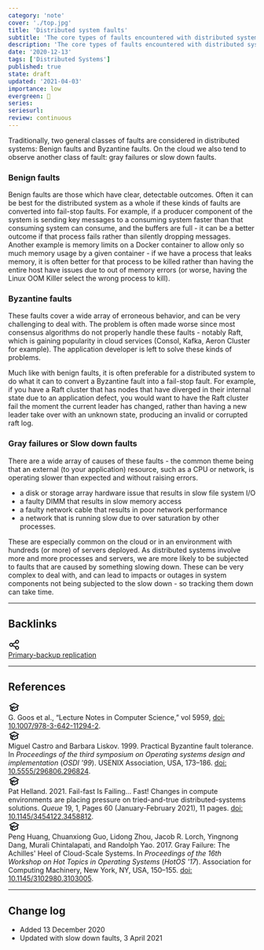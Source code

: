 ```yaml
---
category: 'note'
cover: './top.jpg'
title: 'Distributed system faults'
subtitle: 'The core types of faults encountered with distributed systems'
description: 'The core types of faults encountered with distributed systems'
date: '2020-12-13'
tags: ['Distributed Systems']
published: true
state: draft
updated: '2021-04-03'
importance: low
evergreen: 🌱
series: 
seriesurl: 
review: continuous
---
```


Traditionally, two general classes of faults are considered in distributed systems: Benign faults and Byzantine faults. On the cloud we also tend to observe another class of fault: gray failures or slow down faults.

### Benign faults

Benign faults are those which have clear, detectable outcomes.
Often it can be best for the distributed system as a whole if these kinds of faults are converted into fail-stop faults. 
For example, if a producer component of the system is sending key messages to a consuming system faster than that consuming system can consume, and the buffers are full - it can be a better outcome if that process fails rather than silently dropping messages.
Another example is memory limits on a Docker container to allow only so much memory usage by a given container - if we have a process that leaks memory, it is often better for that process to be killed rather than having the entire host have issues due to out of memory errors (or worse, having the Linux OOM Killer select the wrong process to kill). 

### Byzantine faults

These faults cover a wide array of erroneous behavior, and can be very challenging to deal with. 
The problem is often made worse since most consensus algorithms do not properly handle these faults - notably Raft, which is gaining popularity in cloud services (Consol, Kafka, Aeron Cluster for example). 
The application developer is left to solve these kinds of problems.

Much like with benign faults, it is often preferable for a distributed system to do what it can to convert a Byzantine fault into a fail-stop fault. 
For example, if you have a Raft cluster that has nodes that have diverged in their internal state due to an application defect, you would want to have the Raft cluster fail the moment the current leader has changed, rather than having a new leader take over with an unknown state, producing an invalid or corrupted raft log.  

### Gray failures or Slow down faults

There are a wide array of causes of these faults - the common theme being that an external (to your application) resource, such as a CPU or network, is operating slower than expected and without raising errors. 

- a disk or storage array hardware issue that results in slow file system I/O 
- a faulty DIMM that results in slow memory access
- a faulty network cable that results in poor network performance
- a network that is running slow due to over saturation by other processes.

These are especially common on the cloud or in an environment with hundreds (or more) of servers deployed. 
As distributed systems involve more and more processes and servers, we are more likely to be subjected to faults that are caused by something slowing down. 
These can be very complex to deal with, and can lead to impacts or outages in system components not being subjected to the slow down - so tracking them down can take time.

---

## Backlinks

<div class="flex flex-row p-2 rounded-md">
    <div class="pr-2">
<svg xmlns="http://www.w3.org/2000/svg" fill="none" viewBox="0 0 24 24" width="24" height="24" stroke="currentColor">
  <path stroke-linecap="round" stroke-linejoin="round" stroke-width="2" d="M8.684 13.342C8.886 12.938 9 12.482 9 12c0-.482-.114-.938-.316-1.342m0 2.684a3 3 0 110-2.684m0 2.684l6.632 3.316m-6.632-6l6.632-3.316m0 0a3 3 0 105.367-2.684 3 3 0 00-5.367 2.684zm0 9.316a3 3 0 105.368 2.684 3 3 0 00-5.368-2.684z" />
</svg>
    </div>
    <div>
         <a href="../../article/primary-backup/">Primary-backup replication</a>
    </div>
</div>

---

## References

<div class="flex flex-row p-2 rounded-md">
<div class="pr-2"><svg xmlns="http://www.w3.org/2000/svg" fill="none" width="24" height="24" viewBox="0 0 24 24" stroke="currentColor">
  <path fill="#EFF7FE" d="M12 14l9-5-9-5-9 5 9 5z" />
  <path fill="#EFF7FE" d="M12 14l6.16-3.422a12.083 12.083 0 01.665 6.479A11.952 11.952 0 0012 20.055a11.952 11.952 0 00-6.824-2.998 12.078 12.078 0 01.665-6.479L12 14z" />
<path stroke-linecap="round" stroke-linejoin="round" stroke-width="2" d="M12 14l9-5-9-5-9 5 9 5zm0 0l6.16-3.422a12.083 12.083 0 01.665 6.479A11.952 11.952 0 0012 20.055a11.952 11.952 0 00-6.824-2.998 12.078 12.078 0 01.665-6.479L12 14zm-4 6v-7.5l4-2.222" />
</svg>
</div>
<div>G. Goos et al., “Lecture Notes in Computer Science,” vol 5959, <a href="https://doi.org/10.1007/978-3-642-11294-2">doi: 10.1007/978-3-642-11294-2</a>.
</div>
</div> 

<div class="flex flex-row p-2 rounded-md">
<div class="pr-2"><svg xmlns="http://www.w3.org/2000/svg" fill="none" width="24" height="24" viewBox="0 0 24 24" stroke="currentColor">
  <path fill="#EFF7FE" d="M12 14l9-5-9-5-9 5 9 5z" />
  <path fill="#EFF7FE" d="M12 14l6.16-3.422a12.083 12.083 0 01.665 6.479A11.952 11.952 0 0012 20.055a11.952 11.952 0 00-6.824-2.998 12.078 12.078 0 01.665-6.479L12 14z" />
<path stroke-linecap="round" stroke-linejoin="round" stroke-width="2" d="M12 14l9-5-9-5-9 5 9 5zm0 0l6.16-3.422a12.083 12.083 0 01.665 6.479A11.952 11.952 0 0012 20.055a11.952 11.952 0 00-6.824-2.998 12.078 12.078 0 01.665-6.479L12 14zm-4 6v-7.5l4-2.222" />
</svg>
</div>
<div>Miguel Castro and Barbara Liskov. 1999. Practical Byzantine fault tolerance. In <i>Proceedings of the third symposium on Operating systems design and implementation</i> (<i>OSDI '99</i>). USENIX Association, USA, 173–186. <a href="https://dl.acm.org/doi/10.5555/296806.296824">doi: 10.5555/296806.296824</a>.
</div>
</div> 

<div class="flex flex-row p-2 rounded-md">
<div class="pr-2"><svg xmlns="http://www.w3.org/2000/svg" fill="none" width="24" height="24" viewBox="0 0 24 24" stroke="currentColor">
  <path fill="#EFF7FE" d="M12 14l9-5-9-5-9 5 9 5z" />
  <path fill="#EFF7FE" d="M12 14l6.16-3.422a12.083 12.083 0 01.665 6.479A11.952 11.952 0 0012 20.055a11.952 11.952 0 00-6.824-2.998 12.078 12.078 0 01.665-6.479L12 14z" />
<path stroke-linecap="round" stroke-linejoin="round" stroke-width="2" d="M12 14l9-5-9-5-9 5 9 5zm0 0l6.16-3.422a12.083 12.083 0 01.665 6.479A11.952 11.952 0 0012 20.055a11.952 11.952 0 00-6.824-2.998 12.078 12.078 0 01.665-6.479L12 14zm-4 6v-7.5l4-2.222" />
</svg>
</div>
<div>Pat Helland. 2021. Fail-fast Is Failing... Fast! Changes in compute environments are placing pressure on tried-and-true distributed-systems solutions. <i>Queue</i> 19, 1, Pages 60 (January-February 2021), 11 pages. <a href="https://doi.org/10.1145/3454122.3458812">doi: 10.1145/3454122.3458812</a>.
</div>
</div> 

<div class="flex flex-row p-2 rounded-md">
<div class="pr-2"><svg xmlns="http://www.w3.org/2000/svg" fill="none" width="24" height="24" viewBox="0 0 24 24" stroke="currentColor">
  <path fill="#EFF7FE" d="M12 14l9-5-9-5-9 5 9 5z" />
  <path fill="#EFF7FE" d="M12 14l6.16-3.422a12.083 12.083 0 01.665 6.479A11.952 11.952 0 0012 20.055a11.952 11.952 0 00-6.824-2.998 12.078 12.078 0 01.665-6.479L12 14z" />
<path stroke-linecap="round" stroke-linejoin="round" stroke-width="2" d="M12 14l9-5-9-5-9 5 9 5zm0 0l6.16-3.422a12.083 12.083 0 01.665 6.479A11.952 11.952 0 0012 20.055a11.952 11.952 0 00-6.824-2.998 12.078 12.078 0 01.665-6.479L12 14zm-4 6v-7.5l4-2.222" />
</svg>
</div>
<div>Peng Huang, Chuanxiong Guo, Lidong Zhou, Jacob R. Lorch, Yingnong Dang, Murali Chintalapati, and Randolph Yao. 2017. Gray Failure: The Achilles' Heel of Cloud-Scale Systems. In <i>Proceedings of the 16th Workshop on Hot Topics in Operating Systems</i> (<i>HotOS '17</i>). Association for Computing Machinery, New York, NY, USA, 150–155. <a href="https://doi.org/10.1145/3102980.3103005">doi: 10.1145/3102980.3103005</a>.
</div>
</div> 



---

## Change log

- Added 13 December 2020 
- Updated with slow down faults, 3 April 2021 
